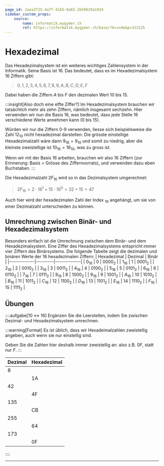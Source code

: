 ```yaml
---
page_id: 2aea3f25-4a7f-41b5-8a65-2b59619a1924
sidebar_custom_props:
    source:
        name: informatik.mygymer.ch
        ref: https://informatik.mygymer.ch/base/?b=code&p=313125
---
```



# Hexadezimal
Das Hexadezimalsystem ist ein weiteres wichtiges Zahlensystem in der Informatik. Seine Basis ist 16. Das bedeutet, dass es im Hexadezimalsystem 16 Ziffern gibt:

> $0, 1, 2, 3, 4, 5, 6, 7, 8, 9, A, B, C, D, E, F$

Dabei haben die Ziffern $A$ bis $F$ den dezimalen Wert $10$ bis $15$.

:::insight[Also doch eine elfte Ziffer?]
Im Hexadezimalsystem brauchen wir tatsächlich mehr als zehn Ziffern, nämlich insgesamt sechzehn. Hier verwenden wir nun die Basis $16$, was bedeutet, dass jede Stelle 16 verschiedene Werte annehmen kann ($0$ bis $15$).

Würden wir nur die Ziffern 0-9 verwenden, liesse sich beispielsweise die Zahl $12_{10}$ nicht hexadezimal darstellen: Die grösste einstellige Hexadezimalzahl wäre dann $9_{16} = 9_{10}$ und somit zu niedrig, aber die kleinste zweistellige ist $10_{16} = 16_{10}$, was zu gross ist.

Wenn wir mit der Basis $16$ arbeiten, brauchen wir also 16 Ziffern (zur Erinnerung: Basis = Grösse des Ziffernvorrats), und verwenden dazu eben Buchstaben.
:::

Die Hexadezimalzahl $2F_{16}$ wird so in das Dezimalsystem umgerechnet:

> $2F_{16} = 2 \cdot 16^1 + 15 \cdot 16^0 = 32 + 15 = 47$

Auch hier wird der hexadezimalen Zahl der Index $_{16}$ angehängt, um sie von einer Dezimalzahl unterscheiden zu können.

## Umrechnung zwischen Binär- und Hexadezimalsystem
Besonders einfach ist die Umrechnung zwischen dem Binär- und dem Hexadezimalsystem. Eine Ziffer des Hexadezimalsystems entspricht immer vier Ziffern des Binärsystems. Die folgende Tabelle zeigt die dezimalen und binären Werte der 16 hexadezimalen Ziffern:
| Hexadezimal | Dezimal | Binär       |
|-------------|---------|-------------|
| $0_{16}$    | $0$     | $0000_2$    |
| $1_{16}$    | $1$     | $0001_2$    |
| $2_{16}$    | $2$     | $0010_2$    |
| $3_{16}$    | $3$     | $0011_2$    |
| $4_{16}$    | $4$     | $0100_2$    |
| $5_{16}$    | $5$     | $0101_2$    |
| $6_{16}$    | $6$     | $0110_2$    |
| $7_{16}$    | $7$     | $0111_2$    |
| $8_{16}$    | $8$     | $1000_2$    |
| $9_{16}$    | $9$     | $1001_2$    |
| $A_{16}$    | $10$    | $1010_2$    |
| $B_{16}$    | $11$    | $1011_2$    |
| $C_{16}$    | $12$    | $1100_2$    |
| $D_{16}$    | $13$    | $1101_2$    |
| $E_{16}$    | $14$    | $1110_2$    |
| $F_{16}$    | $15$    | $1111_2$    |

## Übungen
::::aufgabe[10 ↔︎ 16]
Ergänzen Sie die Leerstellen, indem Sie zwischen Dezimal- und Hexadezimalsystem umrechnen.

:::warning[Format]
Es ist üblich, dass wir Hexadeimalzahlen zweistellig angeben, auch wenn sie nur einstellig sind.

Geben Sie die Zahlen hier deshalb immer zweistellig an: also z.B. $0F$, statt nur $F$.
:::

| Dezimal                                                              | Hexadezimal                                                         |
|----------------------------------------------------------------------|---------------------------------------------------------------------|
| $8$                                                                  | <String id="4b7f7e1b-d2f8-4d1e-acd5-9eda01fb8fb8" solution="08" />  |
| <String id="85fabdb8-1053-4dc9-8df3-47d131b01e8a" solution="26" />   | 1A                                                                  |
| $42$                                                                 | <String id="8c4b669d-e0a4-484a-8481-0473cf183df5" solution="2A" />  |
| <String id="b709993f-e494-46b4-a35d-af81cd8d6045" solution="79" />   | 4F                                                                  |
| $135$                                                                | <String id="aea78e80-84ac-416c-9621-63e5095f9dd7" solution="87" />  |
| <String id="33646eed-04bd-4c45-abdf-73f10964ce36" solution="203" />  | CB                                                                  |
| $255$                                                                | <String id="98457284-7220-4e16-8ff0-4b287446d6df" solution="FF" />  |
| <String id="2120029d-ec91-4aa5-85e7-a951d0f54d25" solution="100" />  | 64                                                                  |
| $173$                                                                | <String id="dada7dbd-2c2b-4598-81b9-615361bb51a6" solution="AD" />  |
| <String id="b5125261-f338-448e-848b-df22b36a4866" solution="15" />   | 0F                                                                  |
::::

---